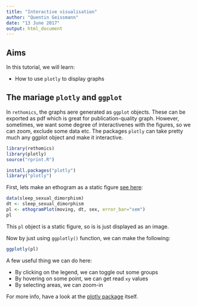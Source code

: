 ```yaml
---
title: "Interactive visualisation"
author: "Quentin Geissmann"
date: "13 June 2017"
output: html_document
---
```



Aims
----- 

In this tutorial, we will learn:

* How to use `plotly` to display graphs 


The mariage `plotly` and `ggplot`
----------------------------------------

In `rethomics`, the graphs aere generated as `ggplot` objects. 
These can be exported as pdf which is great for publication-quality graph. 
However, sometimes, we want some degree of interactivenes with the figures, so we can zoom, exclude some data etc.
The packages `plotly` can take pretty much any ggplot object and make it interactive.

```r
library(rethomics)
library(plotly)
source("rprint.R")
```



```r
install.packages("plotly")
library("plotly")
```



First, lets make an ethogram as a static figure [see here](ethogram_plot.html):

```r
data(sleep_sexual_dimorphism)
dt <- sleep_sexual_dimorphism
pl <- ethogramPlot(moving, dt, sex, error_bar="sem")
pl
```


This `pl` object is a static figure, so is is just displayed as an image.

Now by just using `ggplotly()` function, we can make the following:
```r
ggplotly(pl)
```

A few useful thing we can do here:

* By clicking on the legend, we can toggle out some groups
* By hovering on some point, we can get read `xy` values
* By selecting areas, we can zoom-in

For more info, have a look at the [plotly package](https://plot.ly/) itself.

